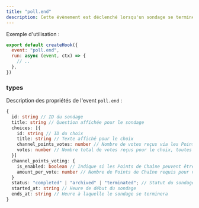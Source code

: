 ```yaml
---
title: "poll.end"
description: Cette évènement est déclenché lorsqu'un sondage se termine sur la chaîne.
---
```


Exemple d'utilisation :

```javascript
export default createHook({
  event: "poll.end",
  run: async (event, ctx) => {
    // ..
  },
})
```

### types

Description des propriétés de l'event `poll.end` :

```typescript
{
  id: string // ID du sondage
  title: string // Question affichée pour le sondage
  choices: [{
    id: string // ID du choix
    title: string // Texte affiché pour le choix
    channel_points_votes: number // Nombre de votes reçus via les Points de Chaîne
    votes: number // Nombre total de votes reçus pour le choix, toutes méthodes de vote confondues
  }]
  channel_points_voting: {
    is_enabled: boolean // Indique si les Points de Chaîne peuvent être utilisés pour voter
    amount_per_vote: number // Nombre de Points de Chaîne requis pour voter une fois avec des Points de Chaîne
  }
  status: "completed" | "archived" | "terminated"; // Statut du sondage.
  started_at: string // Heure de début du sondage
  ends_at: string // Heure à laquelle le sondage se terminera
}
```

